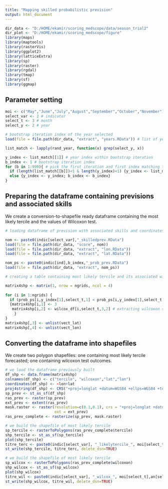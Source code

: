 ```yaml
---
title: "Mapping skilled probabilistic prevision"
output: html_document
---
```


```r
dir_data <- "D:/HOME/ekamir/scoring_medscope/data/season_trial2" 
dir_plot <- "D:/HOME/ekamir/scoring_medscope/figure" 
library(maps)
library(maptools)
library(rasterVis)
library(ggplot2)
library(latticeExtra)
library(sp)
library(raster)
library(rgdal)
library(tmap)
library(sf)
library(ggmap)

```

## Parameter setting 

```r
moi <- c("May","June","July","August","September","October","November")
select_var <- 2 # indicator
select_t <- 3 # month
select_y <- 2 # year

# bootstrap iteration index of the year selected
load(file = file.path(dir_data, "extract", "years.RData")) # list of years in each bootstrap iteration

list_match <- lapply(rand_year, function(x) grep(select_y, x))

y_index <- list_match[[1]] # year index within bootstrap iteration
b_index <- 1 # bootstrap iteration index
for (b in 1:999){ # pick the first iteration and first index matching the year we are looking for
  if (length(list_match[[b]])<1 & length(y_index)<1) {y_index <- list_match[[b+1]]; b_index <- b+1}
  else {y_index <- y_index; b_index <- b_index}
}

```

## Preparing the dataframe containing previsions and associated skills

We create a conversion-to-shapefile ready dataframe containing the most likely tercile and the values of Wilcoxon test. 

```r
# loading dataframe of prevision with associated skills and coordinates

nom <- paste0(indic[select_var],"_skilledprev.RData")
load(file = file.path(dir_data, "score", nom))
load(file = file.path(dir_data, "extract", "lon.RData"))
load(file = file.path(dir_data, "extract", "lat.RData"))

nom_ps <- paste0(indic[ind],b_index,"_prob_prev.RData")
load(file = file.path(dir_data, "extract", nom_ps))

# creating a table containing most likely tercile and its associated wilcoxon outcome, with both coordinates (shape ready for shapefile conversion)

matrix4shp <- matrix(1, nrow = ngrids, ncol = 4)
  
for (i in 1:ngrids) {
  if (prob_ps[i,y_index[1],select_t,1] < prob_ps[i,y_index[1],select_t,2]) # i.e. first/lower tercile most likely to happen
  {matrix4shp[i,1] <- 3
   matrix4shp[i,2] <- wilcox_df[i,select_t,3,2] # extracting wilcoxon score associated to the most likely tercile
    }
}
matrix4shp[,3] <- unlist(vect_lat)
matrix4shp[,4] <- unlist(vect_lon)

```


## Converting the dataframe into shapefiles

We create two polygon shapefiles: one containing most likely tercile forecasted; one containing wilcoxon test outcomes. 

```r
# we load the dataframe previously built
df_shp <- data.frame(matrix4shp)
colnames(df_shp) <- c("tercile", "wilcoxon","lat","lon")
coordinates(df_shp) <- ~lon+lat
proj4string(df_shp) <- CRS("+proj=longlat +datum=WGS84 +ellps=WGS84 +towgs84=0,0,0")
sp_prev <- st_as_sf(df_shp)
ras_prev <- raster(sp_prev)
ext_prev <- extent(ras_prev)
mask.raster <- raster(resolution=c(0.1,0.1), crs = "+proj=longlat +datum=WGS84 +ellps=WGS84 +towgs84=0,0,0", ## !!!!!!!!!!!
                      ext = ext_prev)
ras_prev_complete <- rasterize(sp_prev, mask.raster)

# we build the shapefile of most likely tercile 
sp_tercile <- rasterToPolygons(ras_prev_complete$tercile)
shp_tercile <- st_as_sf(sp_tercile)
plot(shp_tercile)
titre_terc <- paste0(indic[select_var], "_likelytercile_", moi[select_t],an[select_y],".shp")
st_write(shp_tercile, titre_terc, delete_dsn=TRUE)

# we build the shapefile of most likely tercile 
sp_wilcox <- rasterToPolygons(ras_prev_complete$wilcoxon)
shp_wilcox <- st_as_sf(sp_wilcox)
plot(shp_wilcox)
titre_wil <- paste0(indic[select_var], "_wilcox_", moi[select_t],an[select_y],".shp")
st_write(shp_wilcox, titre_wil, delete_dsn=TRUE)
```



